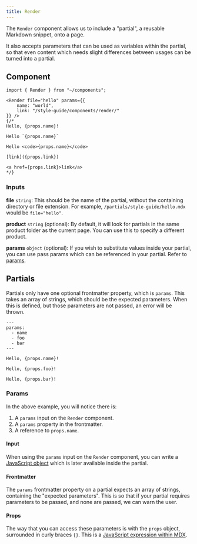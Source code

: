 ```yaml
---
title: Render
---
```



The `Render` component allows us to include a "partial", a reusable Markdown snippet, onto a page.

It also accepts parameters that can be used as variables within the partial, so that even content
which needs slight differences between usages can be turned into a partial.

## Component

```mdx live
import { Render } from "~/components";

<Render file="hello" params={{
    name: "world",
    link: "/style-guide/components/render/"
}} />
{/*
Hello, {props.name}!

Hello `{props.name}`

Hello <code>{props.name}</code>

[link]({props.link})

<a href={props.link}>link</a>
*/}
```

### Inputs

**file** `string`: This should be the name of the partial, without the containing directory or file extension.
For example, `/partials/style-guide/hello.mdx` would be `file="hello"`.

**product** `string` (optional): By default, it will look for partials in the same product folder as the current page.
You can use this to specify a different product.

**params** `object` (optional): If you wish to substitute values inside your partial, you can use pass params which can be
referenced in your partial. Refer to [params](#params).

## Partials

Partials only have one optional frontmatter property, which is `params`. This takes an array of strings,
which should be the expected parameters. When this is defined, but those parameters are not passed, an error
will be thrown.

```mdx title="/src/content/partials/style-guide/hello.mdx"
---
params:
  - name
  - foo
  - bar
---

Hello, {props.name}!

Hello, {props.foo}!

Hello, {props.bar}!
```

### Params

In the above example, you will notice there is:

<Steps>

1. A `params` input on the `Render` component.
2. A `params` property in the frontmatter. 
3. A reference to `props.name`.

</Steps>

#### Input

When using the `params` input on the `Render` component, you can write a [JavaScript object](https://developer.mozilla.org/en-US/docs/Web/JavaScript/Guide/Working_with_objects)
which is later available inside the partial.

#### Frontmatter

The `params` frontmatter property on a partial expects an array of strings, containing the "expected parameters". This is so that if
your partial requires parameters to be passed, and none are passed, we can warn the user.

#### Props

The way that you can access these parameters is with the `props` object, surrounded in curly braces `{}`.
This is a [JavaScript expression within MDX](https://mdxjs.com/docs/using-mdx/#props).

